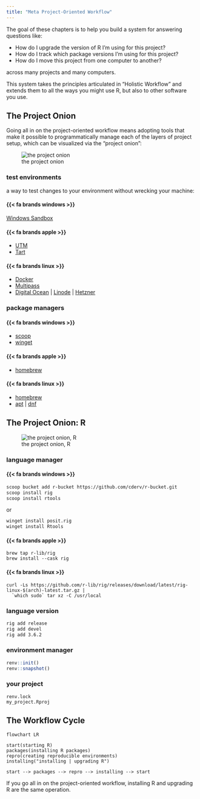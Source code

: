 ```yaml
---
title: "Meta Project-Oriented Workflow"
---
```


The goal of these chapters is to help you build a system for answering questions like:

- How do I upgrade the version of R I'm using for this project?
- How do I track which package versions I'm using for this project?
- How do I move this project from one computer to another?

across many projects and many computers.

This system takes the principles articulated in "Holistic Workflow" and extends them to all the ways you might use R, but also to other software you use.

## The Project Onion

Going all in on the project-oriented workflow means adopting tools that make it possible to programmatically manage each of the layers of project setup, which can be visualized via the "project onion":

![the project onion](./img/project-onion.svg "package managers install language managers install language verions which install environments")

### test environments

a way to test changes to your environment without wrecking your machine:

::: panel-tabset

#### {{< fa brands windows >}}

[Windows Sandbox](https://docs.microsoft.com/en-us/windows/security/threat-protection/windows-sandbox/windows-sandbox-overview)

#### {{< fa brands apple >}}

- [UTM](https://mac.getutm.app/)
- [Tart](https://github.com/cirruslabs/tart)

#### {{< fa brands linux >}}

- [Docker](https://www.docker.com/)
- [Multipass](https://multipass.run/)
- [Digital Ocean](https://www.digitalocean.com/) | [Linode](https://www.linode.com/) | [Hetzner](https://www.hetzner.com/)

:::

### package managers

::: panel-tabset

#### {{< fa brands windows >}}

- [scoop](https://scoop.sh/)
- [winget](https://learn.microsoft.com/en-us/windows/package-manager/winget/)

#### {{< fa brands apple >}}

- [homebrew](https://brew.sh/)

#### {{< fa brands linux >}}

- [homebrew](https://docs.brew.sh/Homebrew-on-Linux)
- [apt](https://wiki.debian.org/Apt) | [dnf](https://docs.fedoraproject.org/en-US/quick-docs/dnf/)

:::

## The Project Onion: R

![the project onion, R](./img/r-project-onion.svg "scoop install rig; rig install 4.3.0; rig rstudio projects/myproject/renv.lock")

### language manager

::: panel-tabset

#### {{< fa brands windows >}}

```bash
scoop bucket add r-bucket https://github.com/cderv/r-bucket.git
scoop install rig
scoop install rtools
```
or  

```bash
winget install posit.rig
winget install Rtools
```

#### {{< fa brands apple >}}

```
brew tap r-lib/rig
brew install --cask rig
```


#### {{< fa brands linux >}}

```
curl -Ls https://github.com/r-lib/rig/releases/download/latest/rig-linux-$(arch)-latest.tar.gz |
  `which sudo` tar xz -C /usr/local
```

:::

### language version

```bash
rig add release
rig add devel
rig add 3.6.2
```

### environment manager

```r
renv::init()
renv::snapshot()
```

### your project

```
renv.lock
my_project.Rproj
```

## The Workflow Cycle

```mermaid
flowchart LR

start(starting R)
packages(installing R packages)
repro(creating reproducible environments)
installing("installing | upgrading R")

start --> packages --> repro --> installing --> start
```

If you go all in on the project-oriented workflow, installing R and upgrading R are the same operation.

